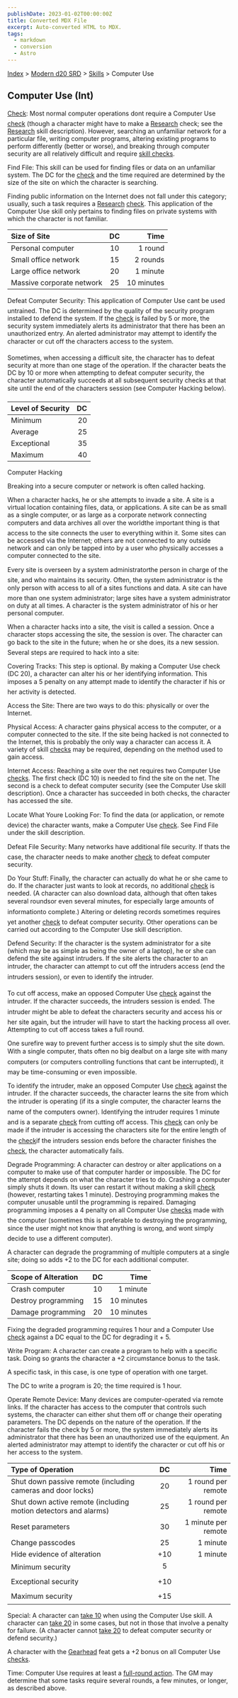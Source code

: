 ```yaml
---
publishDate: 2023-01-02T00:00:00Z
title: Converted MDX File
excerpt: Auto-converted HTML to MDX.
tags:
  - markdown
  - conversion
  - Astro
---
```


[Index](-index) > [Modern d20 SRD](modern-d20-srd-index) > [Skills](modern-d20-srd-skills-index) > Computer Use

## Computer Use (Int)

[Check](modern-d20-srd-skills-skill-basics-php#skill-check-index): Most normal computer operations dont require a Computer Use [check](modern-d20-srd-skills-skill-basics-php#skill-check-index) (though a character might have to make a [Research](modern-d20-srd-skills-research) check; see the [Research](modern-d20-srd-skills-research) skill description). However, searching an unfamiliar network for a particular file, writing computer programs, altering existing programs to perform differently (better or worse), and breaking through computer security are all relatively difficult and require [skill
checks](modern-d20-srd-skills-skill-basics-php#skill-check-index).

Find File: This skill can be used for finding files or data on an unfamiliar system. The DC for the [check](modern-d20-srd-skills-skill-basics-php#skill-check-index) and the time required are determined by the size of the site on which the character is searching.

Finding public information on the Internet does not fall under this category; usually, such a task requires a [Research](modern-d20-srd-skills-research) [check](modern-d20-srd-skills-skill-basics-php#skill-check-index). This application of the Computer Use skill only pertains to finding files on private systems with which the character is not familiar.

| Size of Site              | DC  |       Time |
| :------------------------ | :-: | ---------: |
| Personal computer         | 10  |    1 round |
| Small office network      | 15  |   2 rounds |
| Large office network      | 20  |   1 minute |
| Massive corporate network | 25  | 10 minutes |

Defeat Computer Security: This application of Computer Use cant be used untrained. The DC is determined by the quality of the security program installed to defend the system. If the [check](modern-d20-srd-skills-skill-basics-php#skill-check-index) is failed by 5 or more, the security system immediately alerts its administrator that there has been an unauthorized entry. An alerted administrator may attempt to identify the character or cut off the characters access to the system.

Sometimes, when accessing a difficult site, the character has to defeat security at more than one stage of the operation. If the character beats the DC by 10 or more when attempting to defeat computer security, the character automatically succeeds at all subsequent security checks at that site until the end of the characters session (see Computer Hacking below).

| Level of Security |  DC |
| :---------------- | --: |
| Minimum           |  20 |
| Average           |  25 |
| Exceptional       |  35 |
| Maximum           |  40 |

Computer Hacking

Breaking into a secure computer or network is often called hacking.

When a character hacks, he or she attempts to invade a site. A site is a virtual location containing files, data, or applications. A site can be as small as a single computer, or as large as a corporate network connecting computers and data archives all over the worldthe important thing is that access to the site connects the user to everything within it. Some sites can be accessed via the Internet; others are not connected to any outside network and can only be tapped into by a user who physically accesses a computer connected to the site.

Every site is overseen by a system administratorthe person in charge of the site, and who maintains its security. Often, the system administrator is the only person with access to all of a sites functions and data. A site can have more than one system administrator; large sites have a system administrator on duty at all times. A character is the system administrator of his or her personal computer.

When a character hacks into a site, the visit is called a session. Once a character stops accessing the site, the session is over. The character can go back to the site in the future; when he or she does, its a new session.
Several steps are required to hack into a site:

Covering Tracks: This step is optional. By making a Computer Use check (DC 20), a character can alter his or her identifying information. This imposes a 5 penalty on any attempt made to identify the character if his or her activity is detected.

Access the Site: There are two ways to do this: physically or over the Internet.

Physical Access: A character gains physical access to the computer, or a computer connected to the site. If the site being hacked is not connected to the Internet, this is probably the only way a character can access it. A variety of skill [checks](modern-d20-srd-skills-skill-basics-php#skill-check-index) may be required, depending on the method used to gain access.

Internet Access: Reaching a site over the net requires two Computer Use [checks](modern-d20-srd-skills-skill-basics-php#skill-check-index). The first check (DC 10) is needed to find the site on the net. The second is a check to defeat computer security (see the Computer Use skill description). Once a character has succeeded in both checks, the character has accessed the site.

Locate What Youre Looking For: To find the data (or application, or remote device) the character wants, make a Computer Use [check](modern-d20-srd-skills-skill-basics-php#skill-check-index). See Find File under the skill description.

Defeat File Security: Many networks have additional file security. If thats the case, the character needs to make another [check](modern-d20-srd-skills-skill-basics-php#skill-check-index) to defeat computer security.

Do Your Stuff: Finally, the character can actually do what he or she came to do. If the character just wants to look at records, no additional [check](modern-d20-srd-skills-skill-basics-php#skill-check-index) is needed. (A character can also download data, although that often takes several roundsor even several minutes, for especially large amounts of informationto complete.) Altering or deleting records sometimes requires yet another [check](modern-d20-srd-skills-skill-basics-php#skill-check-index) to defeat computer security. Other operations can be carried out according to the Computer Use skill description.

Defend Security: If the character is the system administrator for a site (which may be as simple as being the owner of a laptop), he or she can defend the site against intruders. If the site alerts the character to an intruder, the character can attempt to cut off the intruders access (end the intruders session), or even to identify the intruder.

To cut off access, make an opposed Computer Use [check](modern-d20-srd-skills-skill-basics-php#skill-check-index) against the intruder. If the character succeeds, the intruders session is ended. The intruder might be able to defeat the characters security and access his or her site again, but the intruder will have to start the hacking process all over. Attempting to cut off access takes a full round.

One surefire way to prevent further access is to simply shut the site down. With a single computer, thats often no big dealbut on a large site with many computers (or computers controlling functions that cant be interrupted), it may be time-consuming or even impossible.

To identify the intruder, make an opposed Computer Use [check](modern-d20-srd-skills-skill-basics-php#skill-check-index) against the intruder. If the character succeeds, the character learns the site from which the intruder is operating (if its a single computer, the character learns the name of the computers owner). Identifying the intruder requires 1 minute and is a separate [check](modern-d20-srd-skills-skill-basics-php#skill-check-index) from cutting off access. This [check](modern-d20-srd-skills-skill-basics-php#skill-check-index) can only be made if the intruder is accessing the characters site for the entire length of the [check](modern-d20-srd-skills-skill-basics-php#skill-check-index)if the intruders session ends before the character finishes the [check](modern-d20-srd-skills-skill-basics-php#skill-check-index), the character automatically fails.

Degrade Programming: A character can destroy or alter applications on a computer to make use of that computer harder or impossible. The DC for the attempt depends on what the character tries to do. Crashing a computer simply shuts it down. Its user can restart it without making a skill [check](modern-d20-srd-skills-skill-basics-php#skill-check-index) (however, restarting takes 1 minute). Destroying programming makes the computer unusable until the programming is repaired. Damaging programming imposes a 4 penalty on all Computer Use [checks](modern-d20-srd-skills-skill-basics-php#skill-check-index) made with the computer (sometimes this is preferable to destroying the programming, since the user might not know that anything is wrong, and wont simply decide to use a different computer).

A character can degrade the programming of multiple computers at a single site; doing so adds +2 to the DC for each additional computer.

| Scope of Alteration | DC  |       Time |
| :------------------ | :-: | ---------: |
| Crash computer      | 10  |   1 minute |
| Destroy programming | 15  | 10 minutes |
| Damage programming  | 20  | 10 minutes |

Fixing the degraded programming requires 1 hour and a Computer Use [check](modern-d20-srd-skills-skill-basics-php#skill-check-index) against a DC equal to the DC for degrading it + 5.

Write Program: A character can create a program to help with a specific task. Doing so grants the character a +2 circumstance bonus to the task.

A specific task, in this case, is one type of operation with one target.

The DC to write a program is 20; the time required is 1 hour.

Operate Remote Device: Many devices are computer-operated via remote links. If the character has access to the computer that controls such systems, the character can either shut them off or change their operating parameters. The DC depends on the nature of the operation. If the character fails the check by 5 or more, the system immediately alerts its administrator that there has been an unauthorized use of the equipment. An alerted administrator may attempt to identify the character or cut off his or her access to the system.

| Type of Operation                                               | DC  |                Time |
| :-------------------------------------------------------------- | :-: | ------------------: |
| Shut down passive remote (including cameras and door locks)     | 20  |  1 round per remote |
| Shut down active remote (including motion detectors and alarms) | 25  |  1 round per remote |
| Reset parameters                                                | 30  | 1 minute per remote |
| Change passcodes                                                | 25  |            1 minute |
| Hide evidence of alteration                                     | +10 |            1 minute |
| Minimum security                                                |  5  |                     |
| Exceptional security                                            | +10 |                     |
| Maximum security                                                | +15 |                     |

Special: A character can [take
10](modern-d20-srd-skills-skill-basics-php#take10-index) when using the Computer Use skill. A character can [take
20](modern-d20-srd-skills-skill-basics-php#take10-index) in some cases, but not in those that involve a penalty for failure. (A character cannot [take
20](modern-d20-srd-skills-skill-basics-php#take20-index) to defeat computer security or defend security.)

A character with the [Gearhead](modern-d20-srd-feats-gearhead) feat gets a +2 bonus on all Computer Use [checks](modern-d20-srd-skills-skill-basics-php#skill-check-index).

Time: Computer Use requires at least a [full-round
action](modern-d20-srd-combat-full-round-actions). The GM may determine that some tasks require several rounds, a few minutes, or longer, as described above.

